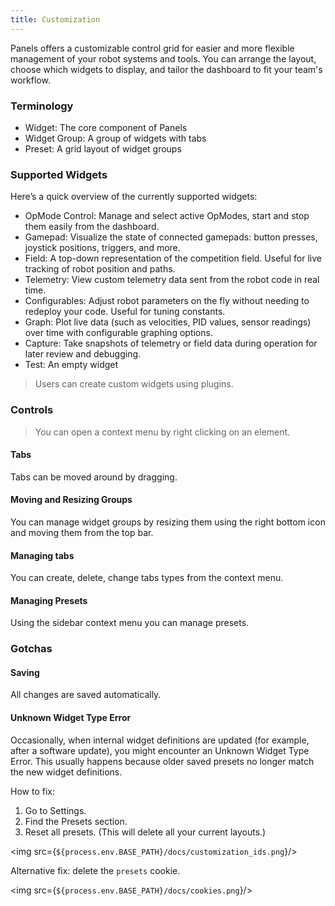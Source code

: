 ```yaml
---
title: Customization
---
```





Panels offers a customizable control grid for easier and more flexible management of your robot systems and tools.
You can arrange the layout, choose which widgets to display, and tailor the dashboard to fit your team's workflow.

### Terminology
- Widget: The core component of Panels
- Widget Group: A group of widgets with tabs
- Preset:  A grid layout of widget groups

### Supported Widgets

Here’s a quick overview of the currently supported widgets:

- OpMode Control: Manage and select active OpModes, start and stop them easily from the dashboard.
- Gamepad: Visualize the state of connected gamepads: button presses, joystick positions, triggers, and more.
- Field: A top-down representation of the competition field. Useful for live tracking of robot position and paths.
- Telemetry: View custom telemetry data sent from the robot code in real time.
- Configurables: Adjust robot parameters on the fly without needing to redeploy your code. Useful for tuning constants.
- Graph: Plot live data (such as velocities, PID values, sensor readings) over time with configurable graphing options.
- Capture: Take snapshots of telemetry or field data during operation for later review and debugging.
- Test: An empty widget 

> Users can create custom widgets using plugins.

### Controls

> You can open a context menu by right clicking on an element.

#### Tabs
Tabs can be moved around by dragging.


<AutoplayVideo src="/docs/custom_tabs.mp4" />

#### Moving and Resizing Groups
You can manage widget groups by resizing them using the right bottom icon and moving them from the top bar.

<AutoplayVideo src="/docs/custom_groups.mp4" />

#### Managing tabs
You can create, delete, change tabs types from the context menu.

<AutoplayVideo src="/docs/custom_tabs_new.mp4" />

#### Managing Presets
Using the sidebar context menu you can manage presets.

<AutoplayVideo src="/docs/custom_presets.mp4" />

### Gotchas

#### Saving
All changes are saved automatically.

#### Unknown Widget Type Error
Occasionally, when internal widget definitions are updated (for example, after a software update), you might encounter an Unknown Widget Type Error.
This usually happens because older saved presets no longer match the new widget definitions.

How to fix:
1. Go to Settings.
2. Find the Presets section.
3. Reset all presets. (This will delete all your current layouts.)

<img src={`${process.env.BASE_PATH}/docs/customization_ids.png`}/>

Alternative fix: delete the `presets` cookie.

<img src={`${process.env.BASE_PATH}/docs/cookies.png`}/>

